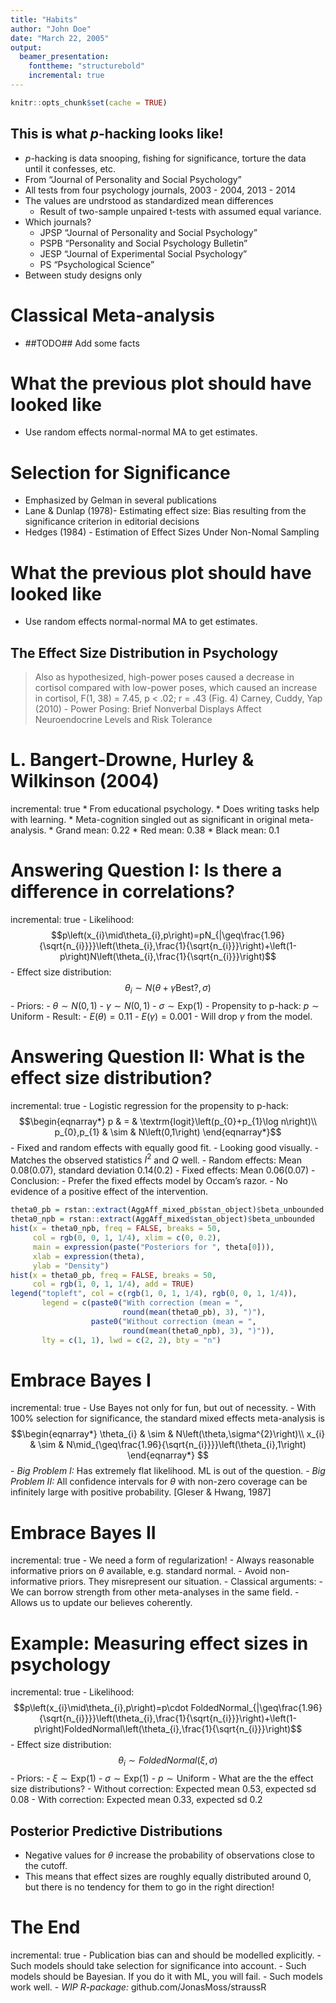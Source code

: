 ```yaml
---
title: "Habits"
author: "John Doe"
date: "March 22, 2005"
output:
  beamer_presentation:
    fonttheme: "structurebold"
    incremental: true
---
```


```r
knitr::opts_chunk$set(cache = TRUE)

```

## This is what $p$-hacking looks like!
- *p*-hacking is data snooping, fishing for significance, torture the data until
  it confesses, etc.
- From "Journal of Personality and Social Psychology"
- All tests from four psychology journals, 2003 - 2004, 2013 - 2014
- The values are undrstood as standardized mean differences
  - Result of two-sample unpaired t-tests with assumed equal variance.
- Which journals? 
  - JPSP "Journal of Personality and Social Psychology"
  - PSPB "Personality and Social Psychology Bulletin"
  - JESP "Journal of Experimental Social Psychology"
  - PS "Psychological Science"
- Between study designs only

Classical Meta-analysis
========================================================
- ##TODO## Add some facts


What the previous plot should have looked like
========================================================
- Use random effects normal-normal MA to get estimates.

Selection for Significance
========================================================
- Emphasized by Gelman in several publications
- Lane & Dunlap (1978)- Estimating effect size: Bias resulting from the 
  significance criterion in editorial decisions 
- Hedges (1984) - Estimation of Effect Sizes Under Non-Nomal Sampling

What the previous plot should have looked like
========================================================
* Use random effects normal-normal MA to get estimates.


## The Effect Size Distribution in Psychology
> Also as hypothesized, high-power poses caused a decrease in cortisol compared 
> with low-power poses, which caused an increase in cortisol, F(1, 38) = 7.45, 
> p < .02; r = .43 (Fig. 4)
Carney, Cuddy, Yap (2010) - Power Posing: Brief Nonverbal Displays Affect 
Neuroendocrine Levels and Risk Tolerance

L. Bangert-Drowne, Hurley & Wilkinson (2004)
========================================================
incremental: true
* From educational psychology.
* Does writing tasks help with learning.
* Meta-cognition singled out as significant in original meta-analysis.
* Grand mean: 0.22
* Red mean: 0.38
* Black mean: 0.1

Answering Question I: Is there a difference in correlations?
========================================================
incremental: true
- Likelihood: $$p\left(x_{i}\mid\theta_{i},p\right)=pN_{|\geq\frac{1.96}{\sqrt{n_{i}}}}\left(\theta_{i},\frac{1}{\sqrt{n_{i}}}\right)+\left(1-p\right)N\left(\theta_{i},\frac{1}{\sqrt{n_{i}}}\right)$$
- Effect size distribution: $$\theta_{i}\sim N(\theta+\gamma\textrm{Best?},\sigma)$$
- Priors:
  - $\theta\sim N\left(0,1\right)$
  - $\gamma\sim N\left(0,1\right)$
  - $\sigma\sim\textrm{Exp}\left(1\right)$
- Propensity to p-hack: $p\sim\textrm{Uniform}$
- Result:
  - $E(\theta) = 0.11$
  - $E(\gamma) = 0.001$
- Will drop $\gamma$ from the model.

Answering Question II: What is the effect size distribution?
========================================================
incremental: true
- Logistic regression for the propensity to p-hack:
$$\begin{eqnarray*}
p & = & \textrm{logit}\left(p_{0}+p_{1}\log n\right)\\
p_{0},p_{1} & \sim & N\left(0,1\right)
\end{eqnarray*}$$
- Fixed and random effects with equally good fit.
  - Looking good visually.
  - Matches the observed statistics $I^2$ and $Q$ well.
  - Random effects: Mean $0.08 (0.07)$, standard deviation $0.14 (0.2)$
  - Fixed effects: Mean $0.06 (0.07)$
- Conclusion:
  - Prefer the fixed effects model by Occam's razor.
  - No evidence of a positive effect of the intervention.

```r
theta0_pb = rstan::extract(AggAff_mixed_pb$stan_object)$beta_unbounded
theta0_npb = rstan::extract(AggAff_mixed$stan_object)$beta_unbounded
hist(x = theta0_npb, freq = FALSE, breaks = 50,
     col = rgb(0, 0, 1, 1/4), xlim = c(0, 0.2),
     main = expression(paste("Posteriors for ", theta[0])),
     xlab = expression(theta),
     ylab = "Density")
hist(x = theta0_pb, freq = FALSE, breaks = 50,
     col = rgb(1, 0, 1, 1/4), add = TRUE)
legend("topleft", col = c(rgb(1, 0, 1, 1/4), rgb(0, 0, 1, 1/4)),
       legend = c(paste0("With correction (mean = ",
                         round(mean(theta0_pb), 3), ")"),
                  paste0("Without correction (mean = ",
                         round(mean(theta0_npb), 3), ")")),
       lty = c(1, 1), lwd = c(2, 2), bty = "n")
```

Embrace Bayes I
========================================================
incremental: true
- Use Bayes not only for fun, but out of necessity.
- With 100% selection for significance, the standard mixed effects meta-analysis
  is
  $$\begin{eqnarray*}
      \theta_{i} & \sim & N\left(\theta,\sigma^{2}\right)\\
       x_{i} & \sim & N\mid_{\geq\frac{1.96}{\sqrt{n_{i}}}}\left(\theta_{i},1\right)
     \end{eqnarray*} $$
- *Big Problem I:* Has extremely flat likelihood. ML is out of the question.
- *Big Problem II:* All confidence intervals for $\theta$ with non-zero coverage
  can be infinitely large with positive probability. [Gleser & Hwang, 1987]

Embrace Bayes II
========================================================
incremental: true
- We need a form of regularization!
  - Always reasonable informative priors on $\theta$ available, e.g. standard normal.
  - Avoid non-informative priors. They misrepresent our situation.
- Classical arguments:
  - We can borrow strength from other meta-analyses in the same field.
  - Allows us to update our believes coherently.

Example: Measuring effect sizes in psychology
========================================================
incremental: true
- Likelihood: $$p\left(x_{i}\mid\theta_{i},p\right)=p\cdot FoldedNormal_{|\geq\frac{1.96}{\sqrt{n_{i}}}}\left(\theta_{i},\frac{1}{\sqrt{n_{i}}}\right)+\left(1-p\right)FoldedNormal\left(\theta_{i},\frac{1}{\sqrt{n_{i}}}\right)$$
- Effect size distribution: $$\theta_{i}\sim FoldedNormal(\xi,\sigma)$$
- Priors:
  - $\xi \sim\textrm{Exp}\left(1\right)$
  - $\sigma\sim\textrm{Exp}\left(1\right)$
  - $p\sim\textrm{Uniform}$
- What are the the effect size distributions?
  - Without correction: Expected mean $0.53$, expected sd $0.08$
  - With correction: Expected mean $0.33$, expected sd $0.2$


## Posterior Predictive Distributions
- Negative values for $\theta$ increase the probability of observations close
  to the cutoff.
- This means that effect sizes are roughly equally distributed around 0, but
  there is no tendency for them to go in the right direction!


The End
========================================================
incremental: true
- Publication bias can and should be modelled explicitly.
- Such models should take selection for significance into account.
- Such models should be Bayesian. If you do it with ML, you will fail.
- Such models work well.
- *WIP R-package:* github.com/JonasMoss/straussR